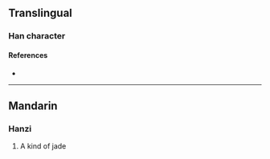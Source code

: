 {{also|瑅}}
{{character info}}
==Translingual==

===Han character===
{{Han char|rn=96|rad=玉|as=07|sn=11|four=18127|canj=MGCNH|ids=⿰𤣩弟}}

====References====
* {{Han ref|kx=0732.070|dkj=20989|dj=1143.080|hdz=21118.110|uh=73F6|ud=29686|bh=D66B|bd=54891}}

----

==Mandarin==

===Hanzi===
{{cmn-hanzi|pin=[[tí]] ([[ti2]])|wg=t'i<sup>2</sup>}}

# A kind of jade {{zh-see|瑅}}